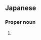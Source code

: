 ==Japanese==
{{ja-kanjitab|うえ|むら|yomi=k}}

===Proper noun===
{{ja-pos|うえむら|proper|hhira=うゑむら}}

# {{surname|lang=ja|sort=うえむら}}